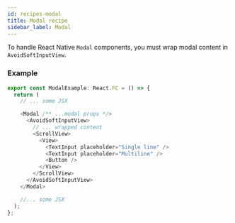 ```yaml
---
id: recipes-modal
title: Modal recipe
sidebar_label: Modal
---
```


To handle React Native `Modal` components, you must wrap modal content in `AvoidSoftInputView`.

### Example

```ts
export const ModalExample: React.FC = () => {
  return (
    // ... some JSX

    <Modal /** ...modal props */>
      <AvoidSoftInputView>
        // ... wrapped content
        <ScrollView>
          <View>
            <TextInput placeholder="Single line" />
            <TextInput placeholder="Multiline" />
            <Button />
          </View>
        </ScrollView>
      </AvoidSoftInputView>
    </Modal>

    //... some JSX
  );
};
```

